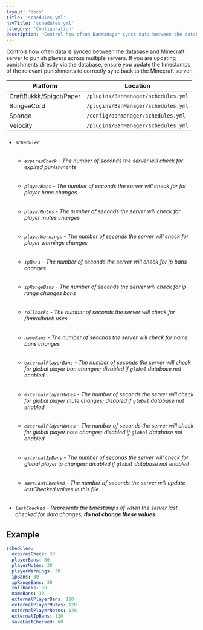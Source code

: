 ```yaml
---
layout: 'docs'
title: 'schedules.yml'
navTitle: 'schedules.yml'
category: 'Configuration'
description: 'Control how often BanManager syncs data between the database and the Minecraft server.'
---
```

Controls how often data is synced between the database and Minecraft server to punish players across multiple servers. If you are updating punishments directly via the database, ensure you update the timestamps of the relevant punishments to correctly sync back to the Minecraft server.

| Platform | Location |
| -------- | -------- |
| CraftBukkit/Spigot/Paper | `/plugins/BanManager/schedules.yml` |
| BungeeCord | `/plugins/BanManager/schedules.yml` |
| Sponge | `/config/banmanager/schedules.yml` |
| Velocity | `/plugins/BanManager/schedules.yml` |

<div className="config-info">

- ###### `scheduler`
  - ###### `expiresCheck` - The number of seconds the server will check for expired punishments
  - ###### `playerBans` - The number of seconds the server will check for for player bans changes
  - ###### `playerMutes` - The number of seconds the server will check for player mutes changes
  - ###### `playerWarnings` - The number of seconds the server will check for player warnings changes
  - ###### `ipBans` - The number of seconds the server will check for ip bans changes
  - ###### `ipRangeBans` - The number of seconds the server will check for ip range changes bans
  - ###### `rollbacks` - The number of seconds the server will check for /bmrollback uses
  - ###### `nameBans` - The number of seconds the server will check for name bans changes
  - ###### `externalPlayerBans` - The number of seconds the server will check for global player ban changes; disabled if `global` database not enabled
  - ###### `externalPlayerMutes` - The number of seconds the server will check for global player mute changes; disabled if `global` database not enabled
  - ###### `externalPlayerNotes` - The number of seconds the server will check for global player note changes; disabled if `global` database not enabled
  - ###### `externalIpBans` - The number of seconds the server will check for global player ip changes; disabled if `global` database not enabled
  - ###### `saveLastChecked` - The number of seconds the server will update lastChecked values in this file
- ###### `lastChecked` - Represents the timestamps of when the server last checked for data changes, **do not change these values**

</div>

## Example
```yml
scheduler:
  expiresCheck: 30
  playerBans: 30
  playerMutes: 30
  playerWarnings: 30
  ipBans: 30
  ipRangeBans: 30
  rollbacks: 30
  nameBans: 30
  externalPlayerBans: 120
  externalPlayerMutes: 120
  externalPlayerNotes: 120
  externalIpBans: 120
  saveLastChecked: 60
```
